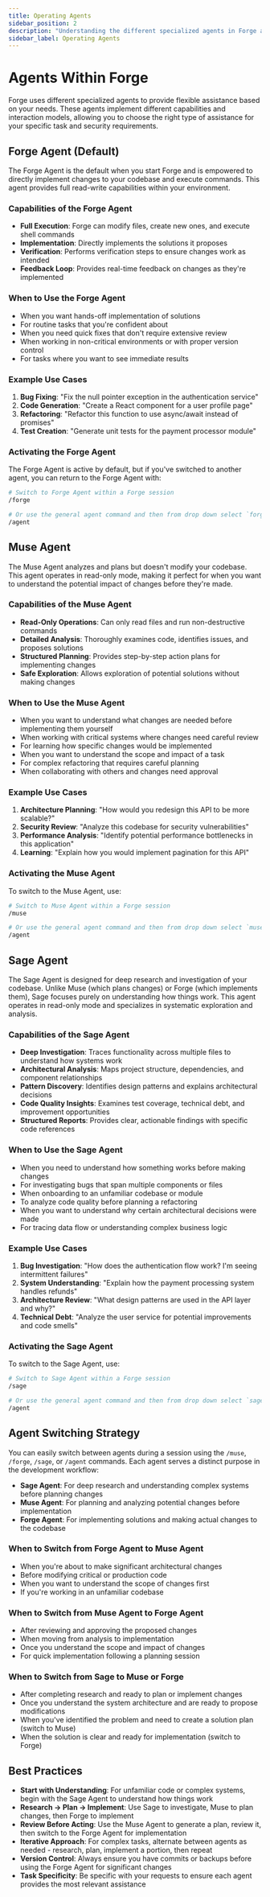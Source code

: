 ```yaml
---
title: Operating Agents
sidebar_position: 2
description: "Understanding the different specialized agents in Forge and when to use each."
sidebar_label: Operating Agents
---
```


# Agents Within Forge

Forge uses different specialized agents to provide flexible assistance based on your needs. These agents implement different capabilities and interaction models, allowing you to choose the right type of assistance for your specific task and security requirements.

## Forge Agent (Default)

The Forge Agent is the default when you start Forge and is empowered to directly implement changes to your codebase and execute commands. This agent provides full read-write capabilities within your environment.

### Capabilities of the Forge Agent

- **Full Execution**: Forge can modify files, create new ones, and execute shell commands
- **Implementation**: Directly implements the solutions it proposes
- **Verification**: Performs verification steps to ensure changes work as intended
- **Feedback Loop**: Provides real-time feedback on changes as they're implemented

### When to Use the Forge Agent

- When you want hands-off implementation of solutions
- For routine tasks that you're confident about
- When you need quick fixes that don't require extensive review
- When working in non-critical environments or with proper version control
- For tasks where you want to see immediate results

### Example Use Cases

1. **Bug Fixing**: "Fix the null pointer exception in the authentication service"
2. **Code Generation**: "Create a React component for a user profile page"
3. **Refactoring**: "Refactor this function to use async/await instead of promises"
4. **Test Creation**: "Generate unit tests for the payment processor module"

### Activating the Forge Agent

The Forge Agent is active by default, but if you've switched to another agent, you can return to the Forge Agent with:

```bash
# Switch to Forge Agent within a Forge session
/forge

# Or use the general agent command and then from drop down select `forge` agent
/agent
```

## Muse Agent

The Muse Agent analyzes and plans but doesn't modify your codebase. This agent operates in read-only mode, making it perfect for when you want to understand the potential impact of changes before they're made.

### Capabilities of the Muse Agent

- **Read-Only Operations**: Can only read files and run non-destructive commands
- **Detailed Analysis**: Thoroughly examines code, identifies issues, and proposes solutions
- **Structured Planning**: Provides step-by-step action plans for implementing changes
- **Safe Exploration**: Allows exploration of potential solutions without making changes

### When to Use the Muse Agent

- When you want to understand what changes are needed before implementing them yourself
- When working with critical systems where changes need careful review
- For learning how specific changes would be implemented
- When you want to understand the scope and impact of a task
- For complex refactoring that requires careful planning
- When collaborating with others and changes need approval

### Example Use Cases

1. **Architecture Planning**: "How would you redesign this API to be more scalable?"
2. **Security Review**: "Analyze this codebase for security vulnerabilities"
3. **Performance Analysis**: "Identify potential performance bottlenecks in this application"
4. **Learning**: "Explain how you would implement pagination for this API"

### Activating the Muse Agent

To switch to the Muse Agent, use:

```bash
# Switch to Muse Agent within a Forge session
/muse

# Or use the general agent command and then from drop down select `muse` agent
/agent
```

## Sage Agent

The Sage Agent is designed for deep research and investigation of your codebase. Unlike Muse (which plans changes) or Forge (which implements them), Sage focuses purely on understanding how things work. This agent operates in read-only mode and specializes in systematic exploration and analysis.

### Capabilities of the Sage Agent

- **Deep Investigation**: Traces functionality across multiple files to understand how systems work
- **Architectural Analysis**: Maps project structure, dependencies, and component relationships
- **Pattern Discovery**: Identifies design patterns and explains architectural decisions
- **Code Quality Insights**: Examines test coverage, technical debt, and improvement opportunities
- **Structured Reports**: Provides clear, actionable findings with specific code references

### When to Use the Sage Agent

- When you need to understand how something works before making changes
- For investigating bugs that span multiple components or files
- When onboarding to an unfamiliar codebase or module
- To analyze code quality before planning a refactoring
- When you want to understand why certain architectural decisions were made
- For tracing data flow or understanding complex business logic

### Example Use Cases

1. **Bug Investigation**: "How does the authentication flow work? I'm seeing intermittent failures"
2. **System Understanding**: "Explain how the payment processing system handles refunds"
3. **Architecture Review**: "What design patterns are used in the API layer and why?"
4. **Technical Debt**: "Analyze the user service for potential improvements and code smells"

### Activating the Sage Agent

To switch to the Sage Agent, use:

```bash
# Switch to Sage Agent within a Forge session
/sage

# Or use the general agent command and then from drop down select `sage` agent
/agent
```


## Agent Switching Strategy

You can easily switch between agents during a session using the `/muse`, `/forge`, `/sage`, or `/agent` commands. Each agent serves a distinct purpose in the development workflow:

- **Sage Agent**: For deep research and understanding complex systems before planning changes
- **Muse Agent**: For planning and analyzing potential changes before implementation  
- **Forge Agent**: For implementing solutions and making actual changes to the codebase

### When to Switch from Forge Agent to Muse Agent

- When you're about to make significant architectural changes
- Before modifying critical or production code
- When you want to understand the scope of changes first
- If you're working in an unfamiliar codebase

### When to Switch from Muse Agent to Forge Agent

- After reviewing and approving the proposed changes
- When moving from analysis to implementation
- Once you understand the scope and impact of changes
- For quick implementation following a planning session

### When to Switch from Sage to Muse or Forge

- After completing research and ready to plan or implement changes
- Once you understand the system architecture and are ready to propose modifications
- When you've identified the problem and need to create a solution plan (switch to Muse)
- When the solution is clear and ready for implementation (switch to Forge)

## Best Practices

- **Start with Understanding**: For unfamiliar code or complex systems, begin with the Sage Agent to understand how things work
- **Research → Plan → Implement**: Use Sage to investigate, Muse to plan changes, then Forge to implement
- **Review Before Acting**: Use the Muse Agent to generate a plan, review it, then switch to the Forge Agent for implementation
- **Iterative Approach**: For complex tasks, alternate between agents as needed - research, plan, implement a portion, then repeat
- **Version Control**: Always ensure you have commits or backups before using the Forge Agent for significant changes
- **Task Specificity**: Be specific with your requests to ensure each agent provides the most relevant assistance

<!-- Note: This page focuses on the specialized agents in Forge. For information about built-in commands, see the Commands section. -->
